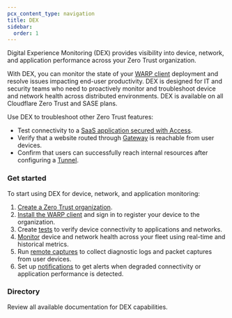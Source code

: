 ```yaml
---
pcx_content_type: navigation
title: DEX
sidebar:
  order: 1
---
```



<Render file="survey" />

Digital Experience Monitoring (DEX) provides visibility into device, network, and application performance across your Zero Trust organization.

With DEX, you can monitor the state of your [WARP client](/cloudflare-one/connections/connect-devices/warp/) deployment and resolve issues impacting end-user productivity. DEX is designed for IT and security teams who need to proactively monitor and troubleshoot device and network health across distributed environments. DEX is available on all Cloudflare Zero Trust and SASE plans.

Use DEX to troubleshoot other Zero Trust features:

- Test connectivity to a [SaaS application secured with Access](/cloudflare-one/applications/configure-apps/saas-apps/).
- Verify that a website routed through [Gateway](/cloudflare-one/policies/gateway/) is reachable from user devices.
- Confirm that users can successfully reach internal resources after configuring a [Tunnel](/cloudflare-one/connections/connect-networks/get-started/create-remote-tunnel/).

### Get started

To start using DEX for device, network, and application monitoring:

1. [Create a Zero Trust organization](/cloudflare-one/setup/#create-a-zero-trust-organization).
2. [Install the WARP client](/cloudflare-one/connections/connect-devices/warp/) and sign in to register your device to the organization.
3. Create [tests](/cloudflare-one/insights/dex/tests/) to verify device connectivity to applications and networks.
4. [Monitor](/cloudflare-one/insights/dex/monitoring/) device and network health across your fleet using real-time and historical metrics.
5. Run [remote captures](/cloudflare-one/insights/dex/remote-captures/) to collect diagnostic logs and packet captures from user devices.
6. Set up [notifications](/cloudflare-one/insights/dex/notifications/) to get alerts when degraded connectivity or application performance is detected.

### Directory

Review all available documentation for DEX capabilities.

<DirectoryListing />
